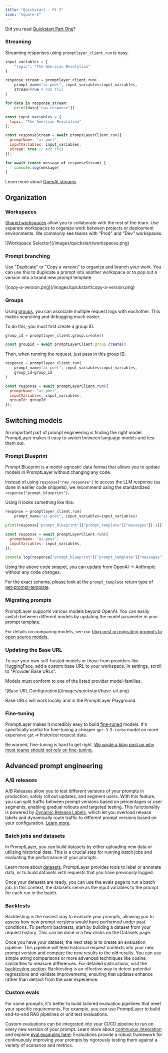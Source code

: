 ```yaml
---
title: "Quickstart - Pt 2"
icon: "square-2"
---
```


<Info>Did you read [Quickstart Part One](/quickstart)?</Info>

### Streaming

Streaming responses using `promptlayer_client.run` is easy.

<CodeGroup>

```python Python
input_variables = {
    "topic": "The American Revolution"
}

response_stream = promptlayer_client.run(
    prompt_name="ai-poet", input_variables=input_variables,
    stream=True # Add this
) 

for data in response_stream:
    print(data["raw_response"])
```

```js Javascript
const input_variables = {
  topic: "The American Revolution"
};

const responseStream = await promptLayerClient.run({
  promptName: "ai-poet", 
  inputVariables: input_variables,
  stream: true // Add this
});

for await (const message of responseStream) {
    console.log(message)
}
```

</CodeGroup>

Learn more about [OpenAI streams](https://cookbook.openai.com/examples/how_to_stream_completions).

## Organization

### Workspaces

[Shared workspaces](/why-promptlayer/shared-workspaces) allow you to collaborate with the rest of the team. Use separate workspaces to organize work between projects or deployment environments. We commonly see teams with "Prod" and "Dev" workspaces.

<Frame>
![Workspace Selector](/images/quickstart/workspaces.png)
</Frame>

### Prompt branching

Use "Duplicate" or "Copy a version" to organize and branch your work. You can use this to duplicate a prompt into another workspace or to pop out a version into a brand new prompt template.

<Frame>
![copy-a-version.png](/images/quickstart/copy-a-version.png)
</Frame>

### Groups

Using [groups](/features/prompt-history/groups), you can associate multiple request logs with eachother. This makes searching and debugging much easier.

To do this, you must first create a group ID.

<CodeGroup>

```python Python
group_id = promptlayer_client.group.create()
```

```js Javascript
const groupId = await promptLayerClient.group.create()
```

</CodeGroup>

Then, when running the request, just pass in this group ID.


<CodeGroup>

```python Python
response = promptlayer_client.run(
    prompt_name="ai-poet", input_variables=input_variables,
    group_id=group_id
)
```

```js JavaScript
const response = await promptLayerClient.run({
  promptName: "ai-poet", 
  inputVariables: input_variables,
  groupId: groupId
});
```

</CodeGroup>

## Switching models

An important part of prompt engineering is finding the right model. PromptLayer makes it easy to switch between language models and test them out.

### Prompt Blueprint

Prompt Blueprint is a model-agnostic data format that allows you to update models in PromptLayer without changing any code.

Instead of using `response["raw_response"]` to access the LLM response (as done in earlier code snippets), we recommend using the standardized `response["prompt_blueprint"]`.

Using it looks something like this:

<CodeGroup>

```python Python
response = promptlayer_client.run(
    prompt_name="ai-poet", input_variables=input_variables)

print(response["prompt_blueprint"]["prompt_template"]["messages"][-1]["content"])
```

```js JavaScript
const response = await promptLayerClient.run({
  promptName: "ai-poet", 
  inputVariables: input_variables,
});

console.log(response["prompt_blueprint"]["prompt_template"]["messages"].slice(-1)[0]["content"]);
```

</CodeGroup>

Using the above code snippet, you can update from OpenAI -> Anthropic without any code changes.

For the exact schema, please look at the `prompt_template` return type of [get-prompt-template](/reference/templates-get).

### Migrating prompts

PromptLayer supports various models beyond OpenAI. You can easily switch between different models by updating the model parameter in your prompt template.

For details on comparing models, see our [blog post on migrating prompts to open source models](https://blog.promptlayer.com/migrating-prompts-to-open-source-models-c21e1d482d6f).

### Updating the Base URL

To use your own self-hosted models or those from providers like HuggingFace, add a custom base URL to your workspace. In settings, scroll to "Provider Base URLs".

Models must conform to one of the listed provider model-families.

<Frame>
![Base URL Configuration](/images/quickstart/base-url.png)
</Frame>

Base URLs will work locally and in the PromptLayer Playground.

### Fine-tuning

PromptLayer makes it incredibly easy to build [fine-tuned](/why-promptlayer/fine-tuning) models. It's specifically useful for fine-tuning a cheaper `gpt-3.5-turbo` model on more expensive `gpt-4` historical request data.

Be warned, fine-tuning is hard to get right. [We wrote a blog post on why most teams should not rely on fine-tuning.](https://blog.promptlayer.com/why-fine-tuning-is-probably-not-for-you-37d8c4987530)

## Advanced prompt engineering

### A/B releases

A/B Releases allow you to test different versions of your prompts in production, safely roll out updates, and segment users. With this feature, you can split traffic between prompt versions based on percentages or user segments, enabling gradual rollouts and targeted testing. This functionality is powered by [Dynamic Release Labels](/features/prompt-registry/dynamic-release-labels), which let you overload release labels and dynamically route traffic to different prompt versions based on your configuration. [Learn more](/why-promptlayer/ab-releases).

### Batch jobs and datasets

In PromptLayer, you can build datasets by either uploading new data or utilizing historical data. This is a crucial step for running batch jobs and evaluating the performance of your prompts. 

Learn more about [datasets](/features/evaluations/datasets). PromptLayer provides tools to label or annotate data, or to build datasets with requests that you have previously logged.

Once your datasets are ready, you can use the evals page to run a batch job. In this context, the datasets serve as the input variables to the prompt for each run in the batch. 

### Backtests

Backtesting is the easiest way to evaluate your prompts, allowing you to assess how new prompt versions would have performed under past conditions. To perform backtests, start by building a dataset from your request history. This can be done in a few clicks on the Datasets page.

Once you have your dataset, the next step is to create an evaluation pipeline. This pipeline will feed historical request contexts into your new prompt version and compare the new results to the old results. You can use simple string comparisons or more advanced techniques like cosine similarities to measure differences. For detailed instructions, visit the [backtesting section](/features/evaluations/continuous-integration#backtesting). Backtesting is an effective way to detect potential regressions and validate improvements, ensuring that updates enhance rather than detract from the user experience.

### Custom evals

For some prompts, it's better to build tailored evaluation pipelines that meet your specific requirements. For example, you can use PromptLayer to build end-to-end RAG pipelines or unit test evaluations. 

Custom evaluations can be integrated into your CI/CD pipeline to run on every new version of your prompt. Learn more about [continuous integration](/features/evaluations/continuous-integration) and explore [eval examples here](/features/evaluations/examples). Evaluations provide a robust framework for continuously improving your prompts by rigorously testing them against a variety of scenarios and metrics.